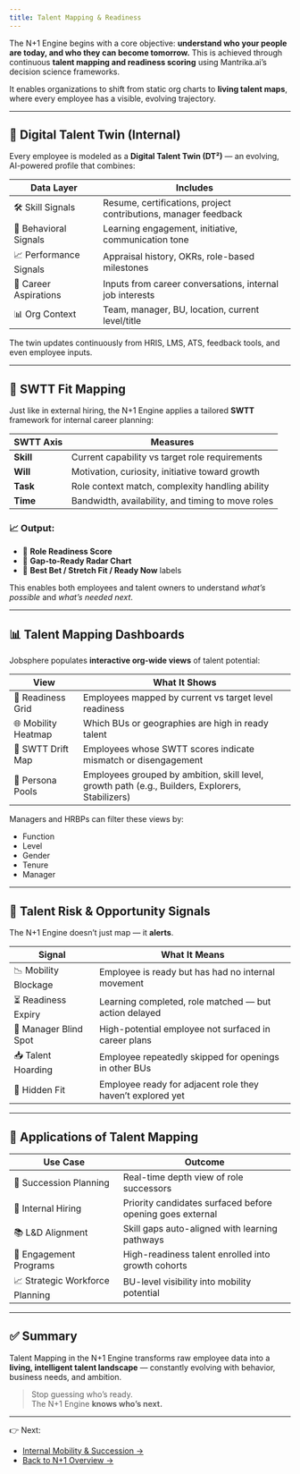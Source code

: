 ```yaml
---
title: Talent Mapping & Readiness
---
```


The N+1 Engine begins with a core objective: **understand who your people are today, and who they can become tomorrow.** This is achieved through continuous **talent mapping and readiness scoring** using Mantrika.ai’s decision science frameworks.

It enables organizations to shift from static org charts to **living talent maps**, where every employee has a visible, evolving trajectory.

---

## 🧬 Digital Talent Twin (Internal)

Every employee is modeled as a **Digital Talent Twin (DT²)** — an evolving, AI-powered profile that combines:

| Data Layer | Includes |
|------------|----------|
| 🛠️ Skill Signals | Resume, certifications, project contributions, manager feedback |
| 🧠 Behavioral Signals | Learning engagement, initiative, communication tone |
| 📈 Performance Signals | Appraisal history, OKRs, role-based milestones |
| 📢 Career Aspirations | Inputs from career conversations, internal job interests |
| 📊 Org Context | Team, manager, BU, location, current level/title |

The twin updates continuously from HRIS, LMS, ATS, feedback tools, and even employee inputs.

---

## 🔎 SWTT Fit Mapping

Just like in external hiring, the N+1 Engine applies a tailored **SWTT** framework for internal career planning:

| SWTT Axis | Measures |
|-----------|----------|
| **Skill** | Current capability vs target role requirements |
| **Will** | Motivation, curiosity, initiative toward growth |
| **Task** | Role context match, complexity handling ability |
| **Time** | Bandwidth, availability, and timing to move roles |

### 📈 Output:
- 🔹 **Role Readiness Score**
- 🔹 **Gap-to-Ready Radar Chart**
- 🔹 **Best Bet / Stretch Fit / Ready Now** labels

This enables both employees and talent owners to understand *what’s possible* and *what’s needed next*.

---

## 📊 Talent Mapping Dashboards

Jobsphere populates **interactive org-wide views** of talent potential:

| View | What It Shows |
|------|---------------|
| 🧭 Readiness Grid | Employees mapped by current vs target level readiness |
| 🌐 Mobility Heatmap | Which BUs or geographies are high in ready talent |
| 🔁 SWTT Drift Map | Employees whose SWTT scores indicate mismatch or disengagement |
| 👥 Persona Pools | Employees grouped by ambition, skill level, growth path (e.g., Builders, Explorers, Stabilizers) |

Managers and HRBPs can filter these views by:
- Function
- Level
- Gender
- Tenure
- Manager

---

## 📌 Talent Risk & Opportunity Signals

The N+1 Engine doesn’t just map — it **alerts**.

| Signal | What It Means |
|--------|----------------|
| 📉 Mobility Blockage | Employee is ready but has had no internal movement |
| ⏳ Readiness Expiry | Learning completed, role matched — but action delayed |
| 🚦 Manager Blind Spot | High-potential employee not surfaced in career plans |
| 📥 Talent Hoarding | Employee repeatedly skipped for openings in other BUs |
| 🧭 Hidden Fit | Employee ready for adjacent role they haven’t explored yet |

---

## 🧠 Applications of Talent Mapping

| Use Case | Outcome |
|----------|---------|
| 📍 Succession Planning | Real-time depth view of role successors |
| 🔁 Internal Hiring | Priority candidates surfaced before opening goes external |
| 📚 L&D Alignment | Skill gaps auto-aligned with learning pathways |
| 📣 Engagement Programs | High-readiness talent enrolled into growth cohorts |
| 📈 Strategic Workforce Planning | BU-level visibility into mobility potential |

---

## ✅ Summary

Talent Mapping in the N+1 Engine transforms raw employee data into a **living, intelligent talent landscape** — constantly evolving with behavior, business needs, and ambition.

> Stop guessing who’s ready.  
> The N+1 Engine **knows who’s next.**

---

👉 Next:
- [Internal Mobility & Succession →](/nplus1-engine/internal-mobility)
- [Back to N+1 Overview →](/nplus1-engine/overview)
